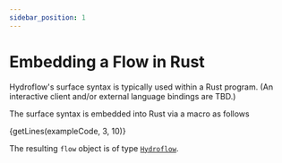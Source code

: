 ```yaml
---
sidebar_position: 1
---
```


# Embedding a Flow in Rust
Hydroflow's surface syntax is typically used within a Rust program. (An interactive client and/or external language bindings are TBD.)

The surface syntax is embedded into Rust via a macro as follows

<CodeBlock language="rust" showLineNumbers>{getLines(exampleCode, 3, 10)}</CodeBlock>

The resulting `flow` object is of type [`Hydroflow`](https://hydro-project.github.io/hydroflow/doc/hydroflow/scheduled/graph/struct.Hydroflow.html).
